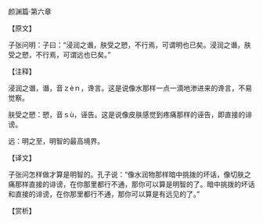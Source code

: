 

颜渊篇·第六章

【原文】

子张问明：子曰：“浸润之谮，肤受之愬，不行焉，可谓明也已矣。浸润之谮，肤受之愬，不行焉，可谓远也已矣。”

【注释】

浸润之谮，谮，音ｚèｎ，谗言。这是说像水那样一点一滴地渗进来的谗言，不易觉察。

肤受之愬：愬，音ｓù，诬告。这是说像皮肤感觉到疼痛那样的诬告，即直接的诽谤。

远：明之至，明智的最高境界。

【译文】

子张问怎样做才算是明智的。孔子说：“像水润物那样暗中挑拨的坏话，像切肤之痛那样直接的诽谤，在你那里都行不通，那你可以算是明智的了。暗中挑拨的坏话和直接的诽谤，在你那里都行不通，那你可以算是有远见的了。”

【赏析】

